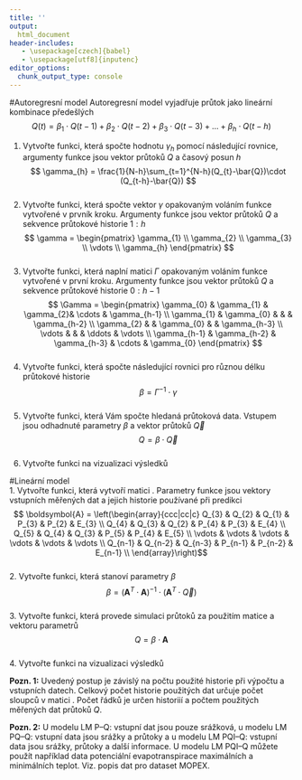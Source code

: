 ```yaml
---
title: ''
output:
  html_document
header-includes:
   - \usepackage[czech]{babel}
   - \usepackage[utf8]{inputenc}
editor_options: 
  chunk_output_type: console
---
```

#Autoregresnı́ model
Autoregresnı́ model vyjadřuje průtok jako lineárnı́ kombinace předešlých  
$$ Q(t) = \beta_{1}\cdot Q(t-1) + \beta_{2}\cdot Q(t-2) + \beta_{3}\cdot Q(t-3) +  ... + \beta_{h}\cdot Q(t-h) $$  

1. Vytvořte funkci, která spočte hodnotu $\gamma_h$ pomocí následující rovnice, argumenty funkce jsou vektor průtoků $Q$ a časový posun $h$    
$$ \gamma_{h} = \frac{1}{N-h}\sum_{t=1}^{N-h}(Q_{t}-\bar{Q})\cdot (Q_{t-h}-\bar{Q}) $$       
2. Vytvořte funkci, která spočte vektor $\gamma$ opakovaným volánı́m funkce vytvořené v prvnı́k kroku. Argumenty funkce jsou vektor průtoků $Q$ a sekvence průtokové historie $1:h$    
$$ \gamma = \begin{pmatrix} \gamma_{1} \\  \gamma_{2} \\  \gamma_{3} \\ \vdots \\ \gamma_{h} \end{pmatrix} $$    
3. Vytvořte funkci, která naplní matici $\Gamma$ opakovaným volánı́m funkce vytvořené v prvnı́ kroku. Argumenty funkce jsou vektor průtoků $Q$ a sekvence průtokové historie $0:h-1$    
$$ \Gamma = \begin{pmatrix} \gamma_{0}  & \gamma_{1} &  \gamma_{2}& \cdots & \gamma_{h-1} \\ \gamma_{1} & \gamma_{0} & & & \gamma_{h-2} \\ \gamma_{2}  & & \gamma_{0} & & \gamma_{h-3} \\ \vdots & & & \ddots & \vdots  \\ \gamma_{h-1} & \gamma_{h-2} & \gamma_{h-3} &  \cdots & \gamma_{0} \end{pmatrix} $$    
4. Vytvořte funkci, která spočte následující rovnici pro různou délku průtokové historie    
$$ \beta=\Gamma^{-1}\cdot \gamma $$    
5. Vytvořte funkci, která Vám spočte hledaná průtoková data. Vstupem jsou odhadnuté parametry $\beta$ a vektor průtoků $\overrightarrow{Q}$
$$Q = \beta \cdot \overrightarrow{Q}$$  
6. Vytvořte funkci na vizualizaci výsledků  

#Lineární model  
1. Vytvořte funkci, která vytvořı́ matici \boldsymbol{A}. Parametry funkce jsou vektory vstupnı́ch měřených dat a jejich historie použı́vané při predikci  
$$ \boldsymbol{A} = \left(\begin{array}{ccc|cc|c}
Q_{3}  & Q_{2} &  Q_{1} & P_{3} & P_{2} & E_{3} \\
Q_{4}  & Q_{3} &  Q_{2} & P_{4} & P_{3} & E_{4} \\
Q_{5}  & Q_{4} &  Q_{3} & P_{5} & P_{4} & E_{5} \\
\vdots  & \vdots &  \vdots & \vdots & \vdots & \vdots \\
Q_{n-1}  & Q_{n-2} &  Q_{n-3} & P_{n-1} & P_{n-2} & E_{n-1} \\
\end{array}\right)$$  
2. Vytvořte funkci, která stanovı́ parametry $\beta$ 
$$ \beta = ( \boldsymbol{A}^{T} \cdot \boldsymbol{A})^{-1} \cdot ( \boldsymbol{A}^{T} \cdot \overrightarrow{Q}) $$  
3. Vytvořte funkci, která provede simulaci průtoků za použitı́m matice \boldsymbol{A} a vektoru parametrů \beta 
$$Q = \beta \cdot \boldsymbol{A} $$  
4. Vytvořte funkci na vizualizaci výsledků  
  
  
**Pozn. 1:** Uvedený postup je závislý na počtu použité historie při výpočtu a vstupnı́ch datech. Celkový počet historie použitých dat určuje počet sloupců v matici \boldsymbol{A}. Počet řádků je určen historiií a počtem použitých měřených dat průtoků $Q$.  
  
**Pozn. 2:** U modelu LM P–Q: vstupnı́ dat jsou pouze srážková, u modelu LM PQ–Q: vstupnı́ data jsou srážky a průtoky a u modelu LM PQI–Q: vstupnı́ data jsou srážky, průtoky a dalšı́ informace. U modelu LM PQI–Q můžete použı́t napřı́klad data potenciálnı́ evapotranspirace maximálnı́ch a minimálnı́ch teplot. Viz. popis dat pro dataset MOPEX.

